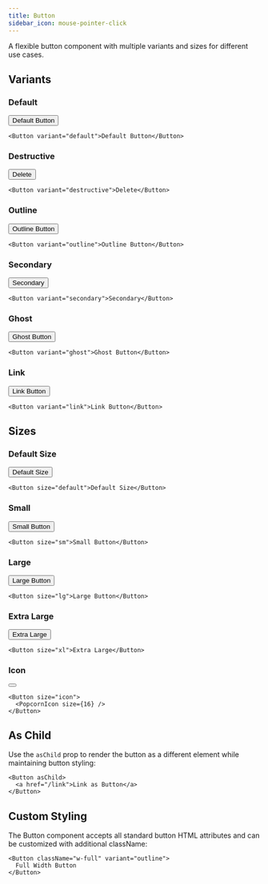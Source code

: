 ```yaml
---
title: Button
sidebar_icon: mouse-pointer-click
---
```



A flexible button component with multiple variants and sizes for different use cases.

## Variants

### Default

<Button variant="default">Default Button</Button>

```tsx
<Button variant="default">Default Button</Button>
```

### Destructive

<Button variant="destructive">Delete</Button>

```tsx
<Button variant="destructive">Delete</Button>
```

### Outline

<Button variant="outline">Outline Button</Button>

```tsx
<Button variant="outline">Outline Button</Button>
```

### Secondary

<Button variant="secondary">Secondary</Button>

```tsx
<Button variant="secondary">Secondary</Button>
```

### Ghost

<Button variant="ghost">Ghost Button</Button>

```tsx
<Button variant="ghost">Ghost Button</Button>
```

### Link

<Button variant="link">Link Button</Button>

```tsx
<Button variant="link">Link Button</Button>
```

## Sizes

### Default Size

<Button size="default">Default Size</Button>

```tsx
<Button size="default">Default Size</Button>
```

### Small

<Button size="sm">Small Button</Button>

```tsx
<Button size="sm">Small Button</Button>
```

### Large

<Button size="lg">Large Button</Button>

```tsx
<Button size="lg">Large Button</Button>
```

### Extra Large

<Button size="xl">Extra Large</Button>

```tsx
<Button size="xl">Extra Large</Button>
```

### Icon

<Button size="icon">
  <PopcornIcon size={16} />
</Button>

```tsx
<Button size="icon">
  <PopcornIcon size={16} />
</Button>
```

## As Child

Use the `asChild` prop to render the button as a different element while maintaining button styling:

```tsx
<Button asChild>
  <a href="/link">Link as Button</a>
</Button>
```

## Custom Styling

The Button component accepts all standard button HTML attributes and can be customized with
additional className:

```tsx
<Button className="w-full" variant="outline">
  Full Width Button
</Button>
```
